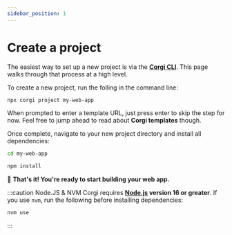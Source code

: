 ```yaml
---
sidebar_position: 1
---
```


# Create a project

The easiest way to set up a new project is via the [**Corgi CLI**](../category/corgi-cli). This page walks through that process at a high level.

To create a new project, run the folling in the command line:

```sh
npx corgi project my-web-app
```

When prompted to enter a template URL, just press enter to skip the step for now. Feel free to jump ahead to read about **Corgi templates** though.

Once complete, navigate to your new project directory and install all dependencies:

```bash
cd my-web-app
```

```bash
npm install
```

🎉 **That's it! You're ready to start building your web app.**

:::caution Node.JS & NVM
Corgi requires **[Node.js](https://nodejs.org/en/) version 16 or greater**. If you use `nvm`, run the following before installing dependencies:

```bash
nvm use
```

:::
